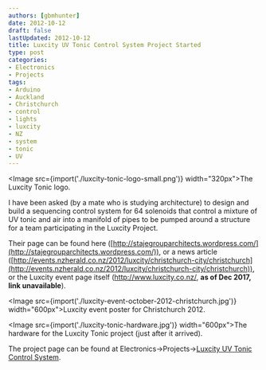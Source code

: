 ```yaml
---
authors: [gbmhunter]
date: 2012-10-12
draft: false
lastUpdated: 2012-10-12
title: Luxcity UV Tonic Control System Project Started
type: post
categories:
- Electronics
- Projects
tags:
- Arduino
- Auckland
- Christchurch
- control
- lights
- luxcity
- NZ
- system
- tonic
- UV
---
```



<Image src={import('./luxcity-tonic-logo-small.png')} width="320px">The Luxcity Tonic logo.</Image>

I have been asked (by a mate who is studying architecture) to design and build a sequencing control system for 64 solenoids that control a mixture of UV tonic and air into a manifold of pipes to be pumped around a structure for a team participating in the Luxcity Project.

Their page can be found here ([http://stajegrouparchitects.wordpress.com/](http://stajegrouparchitects.wordpress.com/)), or a news article ([http://events.nzherald.co.nz/2012/luxcity/christchurch-city/christchurch](http://events.nzherald.co.nz/2012/luxcity/christchurch-city/christchurch)), or the Luxcity event page itself (http://www.luxcity.co.nz/, **as of Dec 2017, link unavailable**).

<Image src={import('./luxcity-event-october-2012-christchurch.jpg')} width="600px">Luxcity event poster for Christchurch 2012.</Image>

<Image src={import('./luxcity-tonic-hardware.jpg')} width="600px">The hardware for the Luxcity Tonic project (just after it arrived).</Image>

The project page can be found at Electronics->Projects->[Luxcity UV Tonic Control System](/electronics/projects/luxcity-uv-tonic-control-system).
